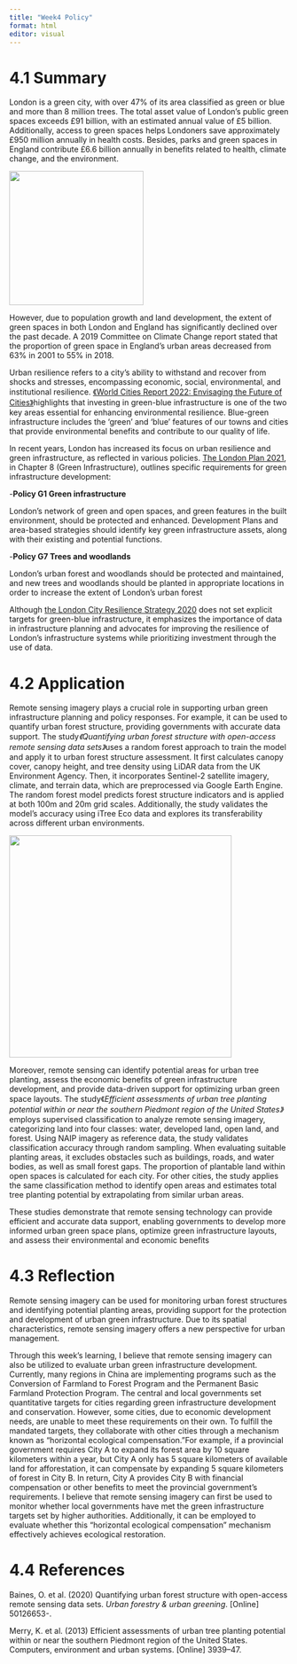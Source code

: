 ```yaml
---
title: "Week4 Policy"
format: html
editor: visual
---
```


# 4.1 Summary

London is a green city, with over 47% of its area classified as green or blue and more than 8 million trees. The total asset value of London’s public green spaces exceeds £91 billion, with an estimated annual value of £5 billion. Additionally, access to green spaces helps Londoners save approximately £950 million annually in health costs. Besides, parks and green spaces in England contribute £6.6 billion annually in benefits related to health, climate change, and the environment.

![](images/截屏2025-02-08%2020.07.30.png){fig-align="center" width="242"}

However, due to population growth and land development, the extent of green spaces in both London and England has significantly declined over the past decade. A 2019 Committee on Climate Change report stated that the proportion of green space in England’s urban areas decreased from 63% in 2001 to 55% in 2018.

Urban resilience refers to a city’s ability to withstand and recover from shocks and stresses, encompassing economic, social, environmental, and institutional resilience. [《World Cities Report 2022: Envisaging the Future of Cities》](https://unhabitat.org/sites/default/files/2022/06/wcr_2022.pdf)highlights that investing in green-blue infrastructure is one of the two key areas essential for enhancing environmental resilience. Blue-green infrastructure includes the ‘green’ and ‘blue’ features of our towns and cities that provide environmental benefits and contribute to our quality of life.

In recent years, London has increased its focus on urban resilience and green infrastructure, as reflected in various policies. [The London Plan 2021](https://www.london.gov.uk/sites/default/files/the_london_plan_2021.pdf), in Chapter 8 (Green Infrastructure), outlines specific requirements for green infrastructure development:

\-**Policy G1 Green infrastructure**

London’s network of green and open spaces, and green features in the built environment, should be protected and enhanced. Development Plans and area-based strategies should identify key green infrastructure assets, along with their existing and potential functions.

\-**Policy G7 Trees and woodlands**

London’s urban forest and woodlands should be protected and maintained, and new trees and woodlands should be planted in appropriate locations in order to increase the extent of London’s urban forest

Although [the London City Resilience Strategy 2020](https://www.london.gov.uk/sites/default/files/london_city_resilience_strategy_2020_digital.pdf) does not set explicit targets for green-blue infrastructure, it emphasizes the importance of data in infrastructure planning and advocates for improving the resilience of London’s infrastructure systems while prioritizing investment through the use of data.

# 4.2 Application

Remote sensing imagery plays a crucial role in supporting urban green infrastructure planning and policy responses. For example, it can be used to quantify urban forest structure, providing governments with accurate data support. The study*《Quantifying urban forest structure with open-access remote sensing data sets》*uses a random forest approach to train the model and apply it to urban forest structure assessment. It first calculates canopy cover, canopy height, and tree density using LiDAR data from the UK Environment Agency. Then, it incorporates Sentinel-2 satellite imagery, climate, and terrain data, which are preprocessed via Google Earth Engine. The random forest model predicts forest structure indicators and is applied at both 100m and 20m grid scales. Additionally, the study validates the model’s accuracy using iTree Eco data and explores its transferability across different urban environments.

![](images/截屏2025-02-08%2023.55.40.png){fig-align="center" width="401"}

Moreover, remote sensing can identify potential areas for urban tree planting, assess the economic benefits of green infrastructure development, and provide data-driven support for optimizing urban green space layouts. The study《*Efficient assessments of urban tree planting potential within or near the southern Piedmont region of the United States》*employs supervised classification to analyze remote sensing imagery, categorizing land into four classes: water, developed land, open land, and forest. Using NAIP imagery as reference data, the study validates classification accuracy through random sampling. When evaluating suitable planting areas, it excludes obstacles such as buildings, roads, and water bodies, as well as small forest gaps. The proportion of plantable land within open spaces is calculated for each city. For other cities, the study applies the same classification method to identify open areas and estimates total tree planting potential by extrapolating from similar urban areas.

These studies demonstrate that remote sensing technology can provide efficient and accurate data support, enabling governments to develop more informed urban green space plans, optimize green infrastructure layouts, and assess their environmental and economic benefits

# 4.3 Reflection

Remote sensing imagery can be used for monitoring urban forest structures and identifying potential planting areas, providing support for the protection and development of urban green infrastructure. Due to its spatial characteristics, remote sensing imagery offers a new perspective for urban management.

Through this week’s learning, I believe that remote sensing imagery can also be utilized to evaluate urban green infrastructure development. Currently, many regions in China are implementing programs such as the Conversion of Farmland to Forest Program and the Permanent Basic Farmland Protection Program. The central and local governments set quantitative targets for cities regarding green infrastructure development and conservation. However, some cities, due to economic development needs, are unable to meet these requirements on their own. To fulfill the mandated targets, they collaborate with other cities through a mechanism known as "horizontal ecological compensation."For example, if a provincial government requires City A to expand its forest area by 10 square kilometers within a year, but City A only has 5 square kilometers of available land for afforestation, it can compensate by expanding 5 square kilometers of forest in City B. In return, City A provides City B with financial compensation or other benefits to meet the provincial government’s requirements. I believe that remote sensing imagery can first be used to monitor whether local governments have met the green infrastructure targets set by higher authorities. Additionally, it can be employed to evaluate whether this "horizontal ecological compensation" mechanism effectively achieves ecological restoration.

# 4.4 References

Baines, O. et al. (2020) Quantifying urban forest structure with open-access remote sensing data sets. *Urban forestry & urban greening*. \[Online\] 50126653-.

Merry, K. et al. (2013) Efficient assessments of urban tree planting potential within or near the southern Piedmont region of the United States. Computers, environment and urban systems. \[Online\] 3939–47.
